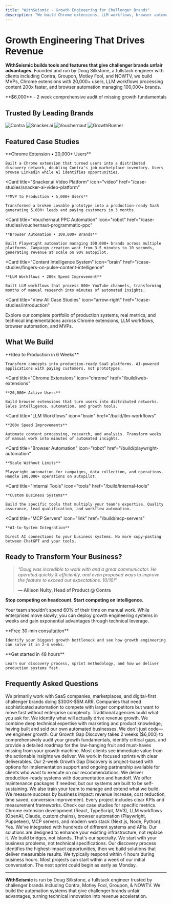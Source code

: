 ```yaml
---
title: "WithSeismic - Growth Engineering for Challenger Brands"
description: "We build Chrome extensions, LLM workflows, browser automation, and MCP servers that turn technical innovation into revenue acceleration. Automate your business processes in 2 weeks from $6k."
---
```


<script type="application/ld+json">
  {`{
  "@context": "https://schema.org",
  "@type": ["Organization", "ProfessionalService"],
  "name": "WithSeismic",
  "alternateName": "WithSeismic Growth Engineering",
  "url": "https://withseismic.com",
  "logo": "https://withseismic.com/logo/light.svg",
  "description": "Boutique growth engineering consultancy that turns technical innovation into revenue acceleration. We build MVPs, Chrome extensions, LLM workflows, browser automation, and MCP servers for SaaS and marketplaces.",
  "founder": {
    "@type": "Person",
    "name": "Doug Silkstone",
    "jobTitle": "Founder & Growth Engineer",
    "url": "https://www.youtube.com/@dougsilkstone"
  },
  "sameAs": [
    "https://github.com/dougwithseismic",
    "https://www.youtube.com/@dougsilkstone",
    "https://linkedin.com/company/withseismic",
    "https://clutch.co/profile/withseismic-high-growth-ai-automation-ambitious-brands"
  ],
  "serviceType": [
    "Growth Engineering",
    "Chrome Extension Development",
    "Browser Automation",
    "LLM Workflow Development",
    "MCP Server Development",
    "Marketing Automation"
  ],
  "offers": [
    {
      "@type": "Offer",
      "name": "Growth Gap Discovery",
      "price": "6000",
      "priceCurrency": "USD",
      "description": "2-week comprehensive audit to identify critical growth gaps and low-hanging fruit opportunities"
    }
  ],
  "aggregateRating": {
    "@type": "AggregateRating",
    "ratingValue": "5",
    "reviewCount": "15",
    "bestRating": "5"
  },
  "contactPoint": {
    "@type": "ContactPoint",
    "contactType": "Sales",
    "email": "hello@withseismic.com",
    "url": "https://withseismic.com/contact"
  }
}`}
</script>

# Growth Engineering That Drives Revenue

**WithSeismic builds tools and features that give challenger brands unfair advantages.** Founded and run by Doug Silkstone, a fullstack engineer with clients including Contra, Groupon, Motley Fool, and NOWTV, we build MVPs, Chrome extensions with 20,000+ users, LLM workflows processing content 200x faster, and browser automation managing 100,000+ brands.

<Card title="🔍 Growth Gap Discovery" icon="magnifying-glass" href="/pricing">
  **$6,000** - 2 week comprehensive audit of missing growth fundamentals
</Card>

## Trusted By Leading Brands

<CardGroup cols={4}>
  <Card>
    <img
      src="/images/clients/1.png"
      alt="Contra"
      style={{
        height: "60px",
        width: "auto",
        display: "block",
        margin: "0 auto",
        objectFit: "contain",
      }}
    />
  </Card>
  <Card>
    <img
      src="/images/clients/2.png"
      alt="Snacker.ai"
      style={{
        height: "60px",
        width: "auto",
        display: "block",
        margin: "0 auto",
        objectFit: "contain",
      }}
    />
  </Card>
  <Card>
    <img
      src="/images/clients/Group 4.png"
      alt="Vouchernaut"
      style={{
        height: "60px",
        width: "auto",
        display: "block",
        margin: "0 auto",
        objectFit: "contain",
      }}
    />
  </Card>
  <Card>
    <img
      src="/images/clients/Group 5.png"
      alt="GrowthRunner"
      style={{
        height: "60px",
        width: "auto",
        display: "block",
        margin: "0 auto",
        objectFit: "contain",
      }}
    />
  </Card>
</CardGroup>

## Featured Case Studies

<CardGroup cols={2}>
  <Card
    title="Contra LinkedIn Automation"
    icon="chrome"
    href="/case-studies/contra-linkedin-automation"
  >
    **Chrome Extension • 20,000+ Users**

    Built a Chrome extension that turned users into a distributed discovery network, doubling Contra's job marketplace inventory. Users browse LinkedIn while AI identifies opportunities.

  </Card>

  <Card
    title="Snacker.ai Video Platform"
    icon="video"
    href="/case-studies/snacker-ai-video-platform"
  >
    **MVP to Production • 5,000+ Users**

    Transformed a broken Lovable prototype into a production-ready SaaS generating 5,000+ leads and paying customers in 3 months.

  </Card>

  <Card
    title="Vouchernaut PPC Automation"
    icon="robot"
    href="/case-studies/vouchernaut-programmatic-ppc"
  >
    **Browser Automation • 100,000+ Brands**

    Built Playwright automation managing 100,000+ brands across multiple platforms. Campaign creation went from 3-5 minutes to 10 seconds, generating revenue at scale on 90% autopilot.

  </Card>

  <Card
    title="Content Intelligence System"
    icon="brain"
    href="/case-studies/fingers-on-pulse-content-intelligence"
  >
    **LLM Workflows • 200x Speed Improvement**

    Built LLM workflows that process 800+ YouTube channels, transforming months of manual research into minutes of automated insights.

  </Card>
</CardGroup>

<Card
  title="View All Case Studies"
  icon="arrow-right"
  href="/case-studies/introduction"
>
  Explore our complete portfolio of production systems, real metrics, and
  technical implementations across Chrome extensions, LLM workflows, browser
  automation, and MVPs.
</Card>

## What We Build

<CardGroup cols={2}>
  <Card
    title="MVP Development"
    icon="rocket"
    href="/build/mvp"
  >
    **Idea to Production in 6 Weeks**

    Transform concepts into production-ready SaaS platforms. AI-powered applications with paying customers, not prototypes.

  </Card>

  <Card
    title="Chrome Extensions"
    icon="chrome"
    href="/build/web-extensions"
  >
    **20,000+ Active Users**

    Build browser extensions that turn users into distributed networks. Sales intelligence, automation, and growth tools.

  </Card>

  <Card
    title="LLM Workflows"
    icon="brain"
    href="/build/llm-workflows"
  >
    **200x Speed Improvements**

    Automate content processing, research, and analysis. Transform weeks of manual work into minutes of automated insights.

  </Card>

  <Card
    title="Browser Automation"
    icon="robot"
    href="/build/playwright-automation"
  >
    **Scale Without Limits**

    Playwright automation for campaigns, data collection, and operations. Handle 100,000+ operations on autopilot.

  </Card>

  <Card
    title="Internal Tools"
    icon="tools"
    href="/build/internal-tools"
  >
    **Custom Business Systems**

    Build the specific tools that multiply your team's expertise. Quality assurance, lead qualification, and workflow automation.

  </Card>

  <Card
    title="MCP Servers"
    icon="link"
    href="/build/mcp-servers"
  >
    **AI-to-System Integration**

    Direct AI connections to your business systems. No more copy-pasting between ChatGPT and your tools.

  </Card>
</CardGroup>

## Ready to Transform Your Business?

> _"Doug was incredible to work with and a great communicator. He operated quickly & efficiently, and even proposed ways to improve the feature to exceed our expectations. 10/10!"_
>
> **— Allison Nulty, Head of Product @ Contra**

**Stop competing on headcount. Start competing on intelligence.**

Your team shouldn't spend 60% of their time on manual work. While enterprises move slowly, you can deploy growth engineering systems in weeks and gain exponential advantages through technical leverage.

<CardGroup cols={2}>
  <Card title="Book a Discovery Call" icon="phone" href="/contact">
    **Free 30-min consultation**

    Identify your biggest growth bottleneck and see how growth engineering can solve it in 2-4 weeks.

  </Card>

  <Card title="See Our Process" icon="eye" href="/quickstart">
    **Get started in 48 hours**

    Learn our discovery process, sprint methodology, and how we deliver production systems fast.

  </Card>
</CardGroup>

## Frequently Asked Questions

<AccordionGroup>
  <Accordion title="What types of businesses do you work with?">
    We primarily work with SaaS companies, marketplaces, and digital-first challenger brands doing $300K-$5M ARR. Companies that need sophisticated automation to compete with larger competitors but want to move fast without enterprise complexity.
  </Accordion>

  <Accordion title="How is this different from hiring a traditional dev agency?">
    Traditional agencies build what you ask for. We identify what will actually drive revenue growth. We combine deep technical expertise with marketing and product knowledge, having built and sold our own automated businesses. We don't just code—we engineer growth.
  </Accordion>

  <Accordion title="What's your typical timeline and investment?">
    Our Growth Gap Discovery takes 2 weeks ($6,000) to comprehensively audit your growth fundamentals, identify critical gaps, and provide a detailed roadmap for the low-hanging fruit and must-haves missing from your growth machine. Most clients see immediate value from the actionable insights we deliver.
  </Accordion>

  <Accordion title="Do you require long-term contracts?">
    We work in focused sprints with clear deliverables. Our 2-week Growth Gap Discovery is project-based with options for implementation support and ongoing partnership available for clients who want to execute on our recommendations.
  </Accordion>

  <Accordion title="What happens if we need ongoing support?">
    We deliver production-ready systems with documentation and handoff. We offer maintenance packages if needed, but our systems are built to be self-sustaining. We also train your team to manage and extend what we build.
  </Accordion>

  <Accordion title="How do you measure success?">
    We measure success by business impact: revenue increase, cost reduction, time saved, conversion improvement. Every project includes clear KPIs and measurement frameworks. Check our case studies for specific metrics.
  </Accordion>

  <Accordion title="What technologies do you specialize in?">
    Chrome extension development (React, TypeScript, MV3), LLM workflows (OpenAI, Claude, custom chains), browser automation (Playwright, Puppeteer), MCP servers, and modern web stack (Next.js, Node, Python).
  </Accordion>

  <Accordion title="Can you work with our existing tech stack?">
    Yes. We've integrated with hundreds of different systems and APIs. Our solutions are designed to enhance your existing infrastructure, not replace it. We build bridges, not islands.
  </Accordion>

  <Accordion title="What if we don't know exactly what we need?">
    That's our specialty. We start with your business problems, not technical specifications. Our discovery process identifies the highest-impact opportunities, then we build solutions that deliver measurable results.
  </Accordion>

  <Accordion title="How quickly can we get started?">
    We typically respond within 4 hours during business hours. Most projects can start within a week of our initial conversation. The next sprint could begin as early as Monday.
  </Accordion>
</AccordionGroup>

---

**WithSeismic** is run by Doug Silkstone, a fullstack engineer trusted by challenger brands including Contra, Motley Fool, Groupon, & NOWTV. We build the automation systems that give challenger brands unfair advantages, turning technical innovation into revenue acceleration.
